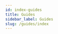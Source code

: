 ```yaml
---
id: index-guides
title: Guides
sidebar_label: Guides
slug: /guides/index
---
```





<div class="row">

 <div class="col">
    <RedisCard 
        title="Import Data into Redis" 
        description="Discover the various options to import data into Redis" 
        page="import-data"
        />
 </div>
 
 <div class="col">
    <RedisCard 
        title="Indexing and Querying" 
        description="Learn how to query data by values" 
        page="indexing-querying"
        />
 </div>

</div>

<div class="row">

 <div class="col">
    <RedisCard 
        title="Security" 
        description="Introduction and best practises of Redis Security" 
        page="redis-security"
        />
 </div>
 
 <div class="col">
    <RedisCard 
        title="IoT and Time Series" 
        description="Implementing IOT sensor with Redis Time Series and Rasperry Pi" 
        page="redis-security"
        />
 </div>

</div>

<div class="row">

 <div class="col">
    <RedisCard 
        title="Contributing to Redis" 
        description="Blah blab" 
        page="import-data"
        />
 </div>
 
 <div class="col">

 </div>

</div>
